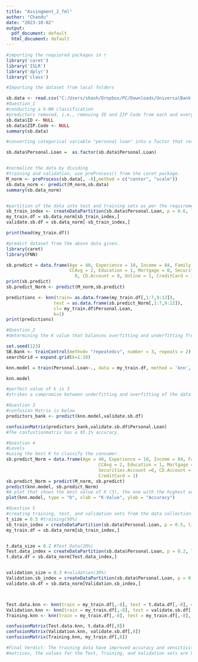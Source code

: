 ---
title: "Assingment_2_fml"
author: "Chandu"
date: "2023-10-02"
output:
  pdf_document: default
  html_document: default
---

```{r setup}

#importing the requiored packages in r
library('caret')
library('ISLR')
library('dplyr')
library('class')

#Importing the dataset from local folders

sb.data <- read.csv("C:/Users/shash/Dropbox/PC/Downloads/UniversalBank (2).csv")
#Question_1
#conducting a k-NN classification
#predictors removed, i.e., removing ID and ZIP Code from each and every column from the data set
sb.data$ID <- NULL
sb.data$ZIP.Code <- NULL
summary(sb.data)

#converting categorical variable "personal loan" into a factor that responses as "yes" or "no."

sb.data$Personal.Loan =  as.factor(sb.data$Personal.Loan)


#normalize the data by dividing
#training and validation, use preProcess() from the caret package.
M_norm <- preProcess(sb.data[, -8],method = c("center", "scale"))
sb.data_norm <- predict(M_norm,sb.data)
summary(sb.data_norm)


#partition of the data into test and training sets as per the requirements 
sb_train_index <- createDataPartition(sb.data$Personal.Loan, p = 0.6, list = FALSE)
my_train.df = sb.data_norm[sb_train_index,]
validate.sb.df = sb.data_norm[-sb_train_index,]

print(head(my_train.df))

#predict dataset from the above data given.
library(caret)
library(FNN)

sb.predict = data.frame(Age = 40, Experience = 10, Income = 84, Family = 2,
                        CCAvg = 2, Education = 1, Mortgage = 0, Securities.Account =
                          0, CD.Account = 0, Online = 1, CreditCard = 1)
print(sb.predict)
sb.predict_Norm <- predict(M_norm,sb.predict)

predictions <- knn(train= as.data.frame(my_train.df[,1:7,9:12]),
                  test = as.data.frame(sb.predict_Norm[,1:7,9:12]),
                  cl= my_train.df$Personal.Loan,
                  k=1)
print(predictions)

```
```{r}
#Question_2 
#determining the K value that balances overfitting and underfitting from the data set

set.seed(123)
SB.Bank <- trainControl(method= "repeatedcv", number = 3, repeats = 2)
searchGrid = expand.grid(k=1:10)

knn.model = train(Personal.Loan~., data = my_train.df, method = 'knn', tuneGrid = searchGrid,trControl = SB.Bank)

knn.model
```
```{r}
#perfect value of k is 3
#strikes a compromise between underfitting and overfitting of the data above.

#Question 3
#confusion Matrix is below
predictors_bank <- predict(knn.model,validate.sb.df)

confusionMatrix(predictors_bank,validate.sb.df$Personal.Loan)
#The confustionmatrix has a 95.1% accuracy.
```
```{r}
#Question 4
#Levels
#using the best K to classify the consumer.
sb.predict_Norm = data.frame(Age = 40, Experience = 10, Income = 84, Family = 2,
                                   CCAvg = 2, Education = 1, Mortgage = 0,
                                   Securities.Account =0, CD.Account = 0, Online = 1,
                                   CreditCard = 1)
sb.predict_Norm = predict(M_norm, sb.predict)
predict(knn.model, sb.predict_Norm)
#A plot that shows the best value of K (3), the one with the highest accuracy, is also present.
plot(knn.model, type = "b", xlab = "K-Value", ylab = "Accuracy")
```

```{r}
#Question 5
#creating training, test, and validation sets from the data collection.
t_size = 0.5 #training(50%)
sb_train_index = createDataPartition(sb.data$Personal.Loan, p = 0.5, list = FALSE)
my_train.df = sb.data_norm[sb_train_index,]


t.data_size = 0.2 #Test Data(20%)
Test.data_index = createDataPartition(sb.data$Personal.Loan, p = 0.2, list = FALSE)
t.data.df = sb.data_norm[Test.data_index,]


validation_size = 0.3 #validation(30%)
Validation.sb_index = createDataPartition(sb.data$Personal.Loan, p = 0.3, list = FALSE)
validate.sb.df = sb.data_norm[Validation.sb_index,]



Test.data.knn <- knn(train = my_train.df[,-8], test = t.data.df[,-8], cl = my_train.df[,8], k =3)
Validation.knn <- knn(train = my_train.df[,-8], test = validate.sb.df[,-8], cl = my_train.df[,8], k =3)
Training.knn <- knn(train = my_train.df[,-8], test = my_train.df[,-8], cl = my_train.df[,8], k =3)

confusionMatrix(Test.data.knn, t.data.df[,8])
confusionMatrix(Validation.knn, validate.sb.df[,8])
confusionMatrix(Training.knn, my_train.df[,8])

#Final Verdict: The training data have improved accuracy and sensitivity. According to the aforementioned
#matrices, the values for the Test, Training, and Validation sets are 96.3%, 97.32%, and 96.73%, respectively. #It is possible to argue that overfitting would take place if the Training data were more accurate than the #other sets. Because the accuracies of the Training, Test, and Validation sets do not vary much from testing #data and validation data, we may infer that we have identified the optimal value of k.


```

